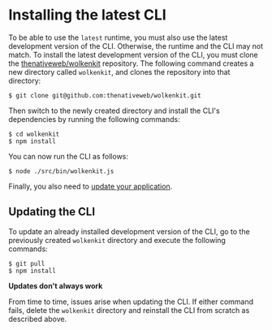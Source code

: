 
# Installing the latest CLI

To be able to use the `latest` runtime, you must also use the latest development version of the CLI. Otherwise, the runtime and the CLI may not match. To install the latest development version of the CLI, you must clone the [thenativeweb/wolkenkit](https://github.com/thenativeweb/wolkenkit) repository. The following command creates a new directory called `wolkenkit`, and clones the repository into that directory:

```shell
$ git clone git@github.com:thenativeweb/wolkenkit.git
```

Then switch to the newly created directory and install the CLI's dependencies by running the following commands:

```shell
$ cd wolkenkit
$ npm install
```

You can now run the CLI as follows:

```shell
$ node ./src/bin/wolkenkit.js
```

Finally, you also need to [update your application](../updating-your-application).

## Updating the CLI

To update an already installed development version of the CLI, go to the previously created `wolkenkit` directory and execute the following commands:

```shell
$ git pull
$ npm install
```

<Hint type='warning'>

  **Updates don't always work**

  From time to time, issues arise when updating the CLI. If either command fails, delete the `wolkenkit` directory and reinstall the CLI from scratch as described above.

</Hint>
